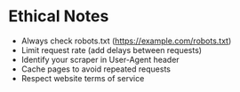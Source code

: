 # Ethical Notes

- Always check robots.txt (https://example.com/robots.txt)
- Limit request rate (add delays between requests)
- Identify your scraper in User-Agent header
- Cache pages to avoid repeated requests
- Respect website terms of service